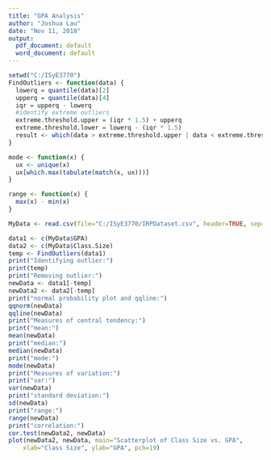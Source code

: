 ---
title: "GPA Analysis"
author: "Joshua Lau"
date: "Nov 11, 2018"
output:
  pdf_document: default
  word_document: default
---

```{r}
setwd("C:/ISyE3770")
FindOutliers <- function(data) {
  lowerq = quantile(data)[2]
  upperq = quantile(data)[4]
  iqr = upperq - lowerq
  #identify extreme outliers
  extreme.threshold.upper = (iqr * 1.5) + upperq
  extreme.threshold.lower = lowerq - (iqr * 1.5)
  result <- which(data > extreme.threshold.upper | data < extreme.threshold.lower)
}

mode <- function(x) {
  ux <- unique(x)
  ux[which.max(tabulate(match(x, ux)))]
}

range <- function(x) {
  max(x) - min(x)
}

MyData <- read.csv(file="C:/ISyE3770/IRPDataset.csv", header=TRUE, sep=",")

data1 <- c(MyData$GPA)
data2 <- c(MyData$Class.Size)
temp <- FindOutliers(data1)
print("Identifying outlier:")
print(temp)
print("Removing outlier:")
newData <- data1[-temp]
newData2 <- data2[-temp]
print("normal probability plot and qqline:")
qqnorm(newData)
qqline(newData)
print("Measures of central tendency:")
print("mean:")
mean(newData)
print("median:")
median(newData)
print("mode:")
mode(newData)
print("Measures of variation:")
print("var:")
var(newData)
print("standard deviation:")
sd(newData)
print("range:")
range(newData)
print("correlation:")
cor.test(newData2, newData)
plot(newData2, newData, main="Scatterplot of Class Size vs. GPA", 
  	xlab="Class Size", ylab="GPA", pch=19)



```
